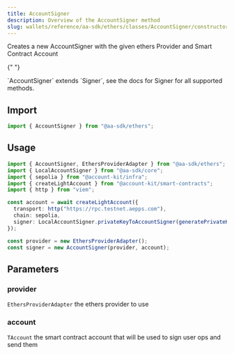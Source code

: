 ```yaml
---
title: AccountSigner
description: Overview of the AccountSigner method
slug: wallets/reference/aa-sdk/ethers/classes/AccountSigner/constructor
---
```


Creates a new AccountSigner with the given ethers Provider and Smart Contract Account

{" "}

<Note>
  `AccountSigner` extends `Signer`, see the docs for Signer for all supported
  methods.
</Note>

## Import

```ts
import { AccountSigner } from "@aa-sdk/ethers";
```

## Usage

```ts
import { AccountSigner, EthersProviderAdapter } from "@aa-sdk/ethers";
import { LocalAccountSigner } from "@aa-sdk/core";
import { sepolia } from "@account-kit/infra";
import { createLightAccount } from "@account-kit/smart-contracts";
import { http } from "viem";

const account = await createLightAccount({
  transport: http("https://rpc.testnet.aepps.com"),
  chain: sepolia,
  signer: LocalAccountSigner.privateKeyToAccountSigner(generatePrivateKey()),
});

const provider = new EthersProviderAdapter();
const signer = new AccountSigner(provider, account);
```

## Parameters

### provider

`EthersProviderAdapter`
the ethers provider to use

### account

`TAccount`
the smart contract account that will be used to sign user ops and send them
